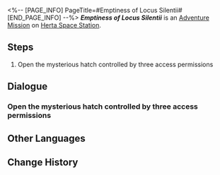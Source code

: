 <%-- [PAGE_INFO]
PageTitle=#Emptiness of Locus Silentii#
[END_PAGE_INFO] --%>
{{Stub|Dialogue.}}
{{Mission Infobox
|id            = 2000107
|title         = 
|image         = <!--Mission Emptiness of Locus Silentii.png-->
|type          = Adventure
|event_name    = 
|chapter       = 
|requirements  = [[Adventure Mission]] ''[[Emptiness of Locus Silentii]]'' completed
|summary       = <!--official mission summary from Fate's Atlas-->
|characters    = Trailblazer
|startLocation = [[Herta Space Station]] - [[Base Zone]]
|world         = Herta Space Station
|area          = Base Zone
|prev          = 
|next          = 
|rewards       = Adventure Log*2; Hertareum*50; Credit*5,000
}}
'''''Emptiness of Locus Silentii''''' is an [[Adventure Mission]] on [[Herta Space Station]].

==Steps==
# Open the mysterious hatch controlled by three access permissions

<!--
==Gameplay Notes==

--><!--
==Trial Character==

-->
==Dialogue==
{{Stub Dialogue}}

===Open the mysterious hatch controlled by three access permissions===
{{Mission Description|type=adventure|location=Base Zone|The Space Station Special Permit's failure, the mysterious hatch controlled by three separate access permissions, and three broken access cards found in different places...<br />Once all the puzzle pieces are put together, the mystery behind them will be revealed.}}
{{Dialogue Start}}
:{{tx}}
{{Dialogue End}}

==Other Languages==
{{Other Languages
|en   = Emptiness of Locus Silentii
|zhs  = 宓堂空境
|zht  = 宓堂空境
|ja   = 伏堂空境
|ko   = 고요한 빈 공간
|es   = Vacuidad serena
|fr   = Le vide de Locus Silentii
|ru   = Пустота Локуса Силенти
|th   = ดินแดนที่เงียบสงัด
|vi   = Không Gian Cõi Lặng
|de   = Leere des Locus Silentii
|id   = Kekosongan Locus Silentii
|pt   = Vazio de Locus Silentii
}}

==Change History==
{{Change History|1.0}}
